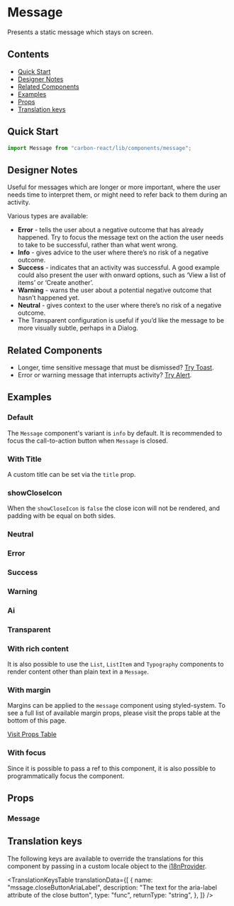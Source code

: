 

<Meta of={MessageStories} />

# Message

Presents a static message which stays on screen.

## Contents

- [Quick Start](#quick-start)
- [Designer Notes](#designer-notes)
- [Related Components](#related-components)
- [Examples](#examples)
- [Props](#props)
- [Translation keys](#translation-keys)

## Quick Start

```javascript
import Message from "carbon-react/lib/components/message";
```

## Designer Notes

Useful for messages which are longer or more important, where the user needs time to interpret them, or might need to refer back to them during an activity.

Various types are available:

- **Error** - tells the user about a negative outcome that has already happened. Try to focus the message text on the action the user needs to take to be successful, rather than what went wrong.
- **Info** - gives advice to the user where there’s no risk of a negative outcome.
- **Success** - indicates that an activity was successful. A good example could also present the user with onward options, such as ‘View a list of items’ or ‘Create another’.
- **Warning** - warns the user about a potential negative outcome that hasn’t happened yet.
- **Neutral** - gives context to the user where there’s no risk of a negative outcome.
- The Transparent configuration is useful if you’d like the message to be more visually subtle, perhaps in a Dialog.

## Related Components

- Longer, time sensitive message that must be dismissed? [Try Toast](../?path=/docs/toast--docs).
- Error or warning message that interrupts activity? [Try Alert](../?path=/docs/alert--docs).

## Examples

### Default

The `Message` component's variant is `info` by default. It is recommended to focus the call-to-action button when `Message` is closed. 

<Canvas of={MessageStories.Default} />

### With Title

A custom title can be set via the `title` prop.

<Canvas of={MessageStories.WithTitle} />

### showCloseIcon

When the `showCloseIcon` is `false` the close icon will not be rendered, and padding with be equal on both sides.

<Canvas of={MessageStories.ShowCloseIcon} />

### Neutral

<Canvas of={MessageStories.Neutral} />

### Error

<Canvas of={MessageStories.Error} />

### Success

<Canvas of={MessageStories.Success} />

### Warning

<Canvas of={MessageStories.Warning} />

### Ai

<Canvas of={MessageStories.Ai} />

### Transparent

<Canvas of={MessageStories.Transparent} />

### With rich content

It is also possible to use the `List`, `ListItem` and `Typography` components to render content other than plain text in a `Message`.

<Canvas of={MessageStories.WithRichContent} />

### With margin

Margins can be applied to the `message` component using styled-system.
To see a full list of available margin props, please visit the props table at the bottom of this page.

[Visit Props Table](#props)

<Canvas of={MessageStories.WithMargin} />

### With focus

Since it is possible to pass a ref to this component, it is also possible to programmatically focus the component.

<Canvas of={MessageStories.WithFocus} />

## Props

### Message

<ArgTypes of={MessageStories} />

## Translation keys

The following keys are available to override the translations for this component by passing in a custom locale object to the
[i18nProvider](../?path=/docs/documentation-i18n--docs).

<TranslationKeysTable
  translationData={[
    {
      name: "mssage.closeButtonAriaLabel",
      description: "The text for the aria-label attribute of the close button",
      type: "func",
      returnType: "string",
    },
  ]}
/>
